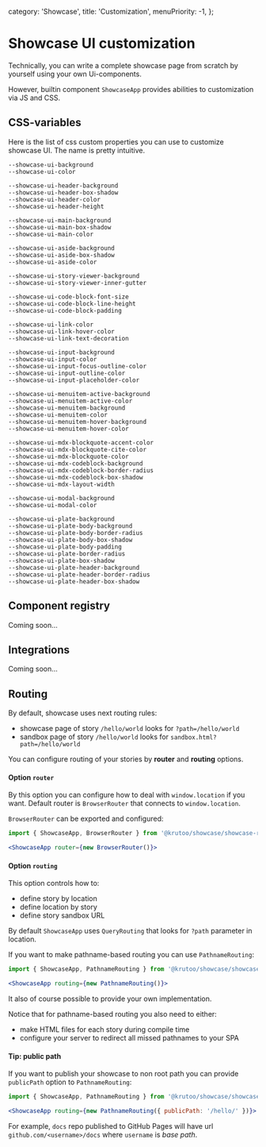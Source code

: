   category: 'Showcase',
  title: 'Customization',
  menuPriority: -1,
};

# Showcase UI customization

Technically, you can write a complete showcase page from scratch by yourself using your own Ui-components.

However, builtin component `ShowcaseApp` provides abilities to customization via JS and CSS.

## CSS-variables

Here is the list of css custom properties you can use to customize showcase UI. The name is pretty intuitive.

```
--showcase-ui-background
--showcase-ui-color

--showcase-ui-header-background
--showcase-ui-header-box-shadow
--showcase-ui-header-color
--showcase-ui-header-height

--showcase-ui-main-background
--showcase-ui-main-box-shadow
--showcase-ui-main-color

--showcase-ui-aside-background
--showcase-ui-aside-box-shadow
--showcase-ui-aside-color

--showcase-ui-story-viewer-background
--showcase-ui-story-viewer-inner-gutter

--showcase-ui-code-block-font-size
--showcase-ui-code-block-line-height
--showcase-ui-code-block-padding

--showcase-ui-link-color
--showcase-ui-link-hover-color
--showcase-ui-link-text-decoration

--showcase-ui-input-background
--showcase-ui-input-color
--showcase-ui-input-focus-outline-color
--showcase-ui-input-outline-color
--showcase-ui-input-placeholder-color

--showcase-ui-menuitem-active-background
--showcase-ui-menuitem-active-color
--showcase-ui-menuitem-background
--showcase-ui-menuitem-color
--showcase-ui-menuitem-hover-background
--showcase-ui-menuitem-hover-color

--showcase-ui-mdx-blockquote-accent-color
--showcase-ui-mdx-blockquote-cite-color
--showcase-ui-mdx-blockquote-color
--showcase-ui-mdx-codeblock-background
--showcase-ui-mdx-codeblock-border-radius
--showcase-ui-mdx-codeblock-box-shadow
--showcase-ui-mdx-layout-width

--showcase-ui-modal-background
--showcase-ui-modal-color

--showcase-ui-plate-background
--showcase-ui-plate-body-background
--showcase-ui-plate-body-border-radius
--showcase-ui-plate-body-box-shadow
--showcase-ui-plate-body-padding
--showcase-ui-plate-border-radius
--showcase-ui-plate-box-shadow
--showcase-ui-plate-header-background
--showcase-ui-plate-header-border-radius
--showcase-ui-plate-header-box-shadow
```

## Component registry

Coming soon...

## Integrations

Coming soon...

## Routing

By default, showcase uses next routing rules:

- showcase page of story `/hello/world` looks for `?path=/hello/world`
- sandbox page of story `/hello/world` looks for `sandbox.html?path=/hello/world`

You can configure routing of your stories by **router** and **routing** options.

#### Option `router`

By this option you can configure how to deal with `window.location` if you want.
Default router is `BrowserRouter` that connects to `window.location`.

`BrowserRouter` can be exported and configured:

```jsx
import { ShowcaseApp, BrowserRouter } from '@krutoo/showcase/showcase-runtime';

<ShowcaseApp router={new BrowserRouter()}>
```

#### Option `routing`

This option controls how to:

- define story by location
- define location by story
- define story sandbox URL

By default `ShowcaseApp` uses `QueryRouting` that looks for `?path` parameter in location.

If you want to make pathname-based routing you can use `PathnameRouting`:

```jsx
import { ShowcaseApp, PathnameRouting } from '@krutoo/showcase/showcase-runtime';

<ShowcaseApp routing={new PathnameRouting()}>
```

It also of course possible to provide your own implementation.

Notice that for pathname-based routing you also need to either:

- make HTML files for each story during compile time
- configure your server to redirect all missed pathnames to your SPA

#### Tip: public path

If you want to publish your showcase to non root path you can provide `publicPath` option to `PathnameRouting`:

```jsx
import { ShowcaseApp, PathnameRouting } from '@krutoo/showcase/showcase-runtime';

<ShowcaseApp routing={new PathnameRouting({ publicPath: '/hello/' })}>
```

For example, `docs` repo published to GitHub Pages will have url `github.com/<username>/docs`
where `username` is _base path_.
